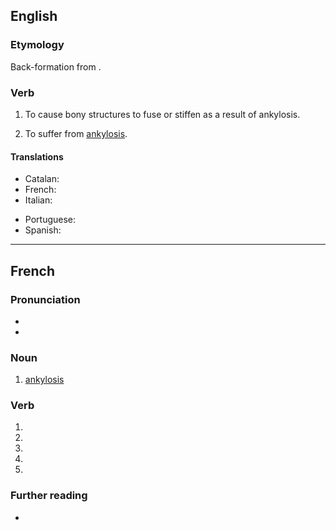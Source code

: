 {{also|ankylosé}}
==English==

===Etymology===
Back-formation from {{m|en|ankylosis}}.

===Verb===
{{en-verb}}

# {{lb|en|transitive|pathology}} To cause bony structures to fuse or stiffen as a result of ankylosis.
# {{lb|en|intransitive|pathology}} To suffer from [[ankylosis]].

====Translations====
{{trans-top|to cause bony structures to fuse or stiffen as a result of ankylosis}}
* Catalan: {{t+|ca|anquilosar}}
* French: {{t+|fr|ankyloser}}
* Italian: {{t+|it|anchilosare}}
{{trans-mid}}
* Portuguese: {{t+|pt|anquilosar}}
* Spanish: {{t+|es|anquilosar}}
{{trans-bottom}}

----

==French==

===Pronunciation===
* {{audio|fr|LL-Q150 (fra)-LoquaxFR-ankylose.wav|Audio}}
* {{homophones|fr|ankylosent|ankyloses}}

===Noun===
{{fr-noun|f}}

# {{lb|fr|pathology}} [[ankylosis]]

===Verb===
{{head|fr|verb form}}

# {{inflection of|fr|ankyloser||1|s|pres|ind}}
# {{inflection of|fr|ankyloser||3|s|pres|ind}}
# {{inflection of|fr|ankyloser||1|s|pres|sub}}
# {{inflection of|fr|ankyloser||3|s|pres|sub}}
# {{inflection of|fr|ankyloser||2|s|imp}}

===Further reading===
* {{R:TLFi}}